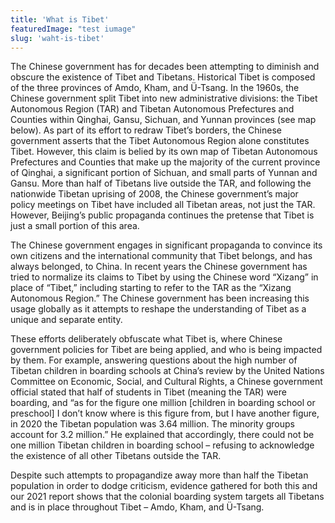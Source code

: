 ```yaml
---
title: 'What is Tibet'
featuredImage: "test iumage"
slug: 'waht-is-tibet'
---
```

The Chinese government has for decades been attempting to diminish and obscure the existence of Tibet and Tibetans. Historical Tibet is composed of the three provinces of Amdo, Kham, and Ü-Tsang. In the 1960s, the Chinese government split Tibet into new administrative divisions: the Tibet Autonomous Region (TAR) and Tibetan Autonomous Prefectures and Counties within Qinghai, Gansu, Sichuan, and Yunnan provinces (see map below).
As part of its effort to redraw Tibet’s borders, the Chinese government asserts that the Tibet Autonomous Region alone constitutes Tibet. However, this claim is belied by its own map of Tibetan Autonomous Prefectures and Counties that make up the majority of the current province of Qinghai, a significant portion of Sichuan, and small parts of Yunnan and Gansu. More than half of Tibetans live outside the TAR, and following the nationwide Tibetan uprising of 2008, the Chinese government’s major policy meetings on Tibet have included all Tibetan areas, not just the TAR. However, Beijing’s public propaganda continues the pretense that Tibet is just a small portion of this area.

The Chinese government engages in significant propaganda to convince its own citizens and the international community that Tibet belongs, and has always belonged, to China. In recent years the Chinese government has tried to normalize its claims to Tibet by using the Chinese word “Xizang” in place of “Tibet,” including starting to refer to the TAR as the “Xizang Autonomous Region.” The Chinese government has been increasing this usage globally as it attempts to reshape the understanding of Tibet as a unique and separate entity.

These efforts deliberately obfuscate what Tibet is, where Chinese government policies for Tibet are being applied, and who is being impacted by them. For example, answering questions about the high number of Tibetan children in boarding schools at China’s review by the United Nations Committee on Economic, Social, and Cultural Rights, a Chinese government official stated that half of students in Tibet (meaning the TAR) were boarding, and “as for the figure one million [children in boarding school or preschool] I don’t know where is this figure from, but I have another figure, in 2020 the Tibetan population was 3.64 million. The minority groups account for 3.2 million.” He explained that accordingly, there could not be one million Tibetan children in boarding school – refusing to acknowledge the existence of all other Tibetans outside the TAR. 

Despite such attempts to propagandize away more than half the Tibetan population in order to dodge criticism, evidence gathered for both this and our 2021 report shows that the colonial boarding system targets all Tibetans and is in place throughout Tibet – Amdo, Kham, and Ü-Tsang.

